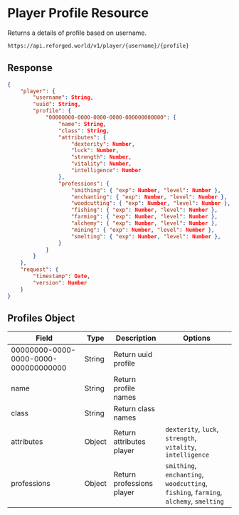 # Player Profile Resource

Returns a details of profile based on username.

```sh
https://api.reforged.world/v1/player/{username}/{profile}
```

## Response

```json
{
    "player": {
        "username": String,
        "uuid": String,
        "profile": {
            "00000000-0000-0000-0000-000000000000": {
                "name": String,
                "class": String,
                "attributes": {
                    "dexterity": Number,
                    "luck": Number,
                    "strength": Number,
                    "vitality": Number,
                    "intelligence": Number
                },
                "professions": {
                    "smithing": { "exp": Number, "level": Number },
                    "enchanting": { "exp": Number, "level": Number },
                    "woodcutting": { "exp": Number, "level": Number },
                    "fishing": { "exp": Number, "level": Number },
                    "farming": { "exp": Number, "level": Number },
                    "alchemy": { "exp": Number, "level": Number },
                    "mining": { "exp": Number, "level": Number },
                    "smelting": { "exp": Number, "level": Number },
                }
            }
        }
    },
    "request": {
        "timestamp": Date,
        "version": Number
    }
}
```

## Profiles Object

| Field                                | Type   | Description               | Options                                                                              |
| ------------------------------------ | ------ | ------------------------- | ------------------------------------------------------------------------------------ |
| 00000000-0000-0000-0000-000000000000 | String | Return uuid profile       |                                                                                      |
| name                                 | String | Return profile names      |                                                                                      |
| class                                | String | Return class names        |                                                                                      |
| attributes                           | Object | Return attributes player  | `dexterity`, `luck`, `strength`, `vitality`, `intelligence`                          |
| professions                          | Object | Return professions player | `smithing`, `enchanting`, `woodcutting`, `fishing`, `farming`, `alchemy`, `smelting` |
